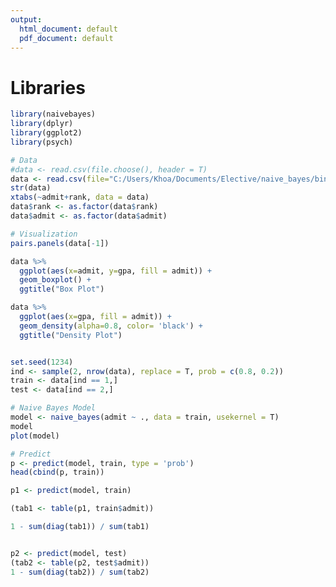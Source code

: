```yaml
---
output:
  html_document: default
  pdf_document: default
---
```

# Libraries
```r
library(naivebayes)
library(dplyr)
library(ggplot2)
library(psych) 
```

```r
# Data
#data <- read.csv(file.choose(), header = T)
data <- read.csv(file="C:/Users/Khoa/Documents/Elective/naive_bayes/binary.csv", header = T)
str(data) 
xtabs(~admit+rank, data = data) 
data$rank <- as.factor(data$rank)
data$admit <- as.factor(data$admit)
```

```r
# Visualization
pairs.panels(data[-1]) 

data %>%
  ggplot(aes(x=admit, y=gpa, fill = admit)) + 
  geom_boxplot() + 
  ggtitle("Box Plot") 

data %>% 
  ggplot(aes(x=gpa, fill = admit)) + 
  geom_density(alpha=0.8, color= 'black') + 
  ggtitle("Density Plot") 


set.seed(1234) 
ind <- sample(2, nrow(data), replace = T, prob = c(0.8, 0.2)) 
train <- data[ind == 1,] 
test <- data[ind == 2,] 
```

```r
# Naive Bayes Model
model <- naive_bayes(admit ~ ., data = train, usekernel = T) 
model 
plot(model)
```

```r
# Predict
p <- predict(model, train, type = 'prob') 
head(cbind(p, train)) 

p1 <- predict(model, train) 

(tab1 <- table(p1, train$admit)) 

1 - sum(diag(tab1)) / sum(tab1) 


p2 <- predict(model, test)
(tab2 <- table(p2, test$admit))
1 - sum(diag(tab2)) / sum(tab2)
```